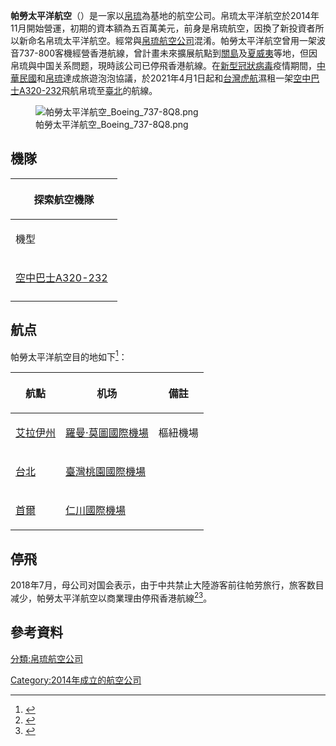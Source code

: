 {{Otheruses|other=其他條目說明|太平洋航空 (消歧义)}}
{{noteTA
|G1=地名
|1=zh-cn:帕劳太平洋航空;zh-hk:探索航空;zh-tw:帛琉太平洋航空;
|2=zh-hans:帕劳太平洋航空;zh-hk:探索航空;zh-tw:帛琉太平洋航空;zh-mo:帕勞太平洋航空;
}}
{{Refimprove|time=2014-12-08T00:49:45+00:00}} 
{{Airline infobox
|airline=帕勞太平洋航空 <br> Palau Pacific Airways
|logo=Palau Pacific Airways logo.jpg
|fleet_size=1
|destinations=1
|IATA= ED
|ICAO= AXE
|callsign=PPA
|founded=2014年
|headquarters=[[帛琉|帛琉]][[科罗尔|科罗尔]]
|hubs=[[罗曼·特梅图厄尔国际机场|罗曼·特梅图厄尔国际机场]]
|website= http://www.palaupacificairways.com/index.html
}}
'''帕勞太平洋航空'''（{{lang|en|Palau Pacific Airways}}）是一家以[[帛琉|帛琉]]為基地的航空公司。帛琉太平洋航空於2014年11月開始營運，初期的資本額為五百萬美元，前身是帛琉航空，因換了新投資者所以新命名帛琉太平洋航空。經常與[[帛琉航空|帛琉航空公司]]混淆。帕勞太平洋航空曾用一架波音737-800客機經營香港航線，曾計畫未來擴展航點到[[關島|關島]]及[[夏威夷|夏威夷]]等地，但因帛琉與中国关系問题，現時該公司已停飛香港航線。在[[2019冠狀病毒|新型冠狀病毒]]疫情期間，[[中華民國|中華民國]]和[[帛琉|帛琉]]達成旅遊泡泡協議，於2021年4月1日起和[[台灣虎航|台灣虎航]]濕租一架[[空中巴士A320-200|空中巴士A320-232]]飛航帛琉至[[臺灣桃園國際機場|臺北]]的航線。

[[File:帕勞太平洋航空_Boeing_737-8Q8.png|thumbnail]]

== 機隊 ==

{| class="wikitable" style="text-align:center"
!colspan="8"|探索航空機隊
|-
! style="width:155px;" | 機型
! style="width:40px;" | 總數
! style="width:40px;" | 已訂購
! class="unsortable" | 載客量
! class="unsortable" | 備註
|-
|[[空中巴士A320-200|空中巴士A320-232]]
|1
|0
|189
|和[[台灣虎航|台灣虎航]]濕租
|-
|}

== 航点 ==
帕勞太平洋航空目的地如下<ref>{{cite web|url=http://kucinta-setia.blogspot.com/2014/10/new-palauan-airline-launches-flights-to.html|title=New Palauan airline launches flights to Hong Kong from November 2014|author=|date=|publisher=|access-date=2018-08-04|archive-date=2020-01-20|archive-url=https://web.archive.org/web/20200120205848/http://kucinta-setia.blogspot.com/2014/10/new-palauan-airline-launches-flights-to.html|dead-url=no}}</ref>：

{|class="wikitable sortable"
! 航點
! 机场
! 備註
|-
| {{flagicon|PLW}} [[艾拉伊州|艾拉伊州]] || [[羅曼·莫圖國際機場|羅曼·莫圖國際機場]] || 樞紐機場
|-
|{{flagicon|TWN}} [[台北|台北]] 
|  [[臺灣桃園國際機場|臺灣桃園國際機場]] 
|

|-
|{{flagicon|KOR}} [[首爾|首爾]] 
|  [[仁川國際機場|仁川國際機場]] 
|

|}

== 停飛 ==
2018年7月，母公司对国会表示，由于中共禁止大陸游客前往帕劳旅行，旅客数目减少，帕勞太平洋航空以商業理由停飛香港航線<ref>{{cite web|url=http://www.businessinsider.com/palau-airline-closes-over-anger-from-china-about-taiwan-ties-2018-7|title=Palau airline closes over anger from China about Taiwan ties - Business Insider|work=[[Business_Insider|Business Insider]]|accessdate=19 July 2018|archive-date=2021-11-21|archive-url=https://web.archive.org/web/20211121223827/https://www.businessinsider.com/palau-airline-closes-over-anger-from-china-about-taiwan-ties-2018-7|dead-url=no}}</ref><ref>{{cite web|url=http://islandtimes.us/another-airline-out/|title=Another airline out?|date=13 July 2018|accessdate=19 July 2018|archive-date=2020-02-17|archive-url=https://web.archive.org/web/20200217205753/http://islandtimes.us/another-airline-out/|dead-url=no}}</ref>。

== 參考資料 ==
{{reflist}}

[[分類:帛琉航空公司|分類:帛琉航空公司]]
[[Category:2014年成立的航空公司|Category:2014年成立的航空公司]]